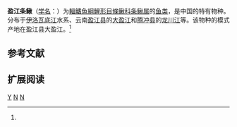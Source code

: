 {{Speciesbox 
| genus = Nemacheilus
| species = yingjiangensis
| status = NE
| status_system = IUCN3.1
| authority = Zhu, 1982<ref name='id6337'>{{cite web| url =http://www.bioinfo.cn/db05/BjdwSpecies.php?action=view&id=6337| title =盈江条鳅| work =中国动物物种编目数据库| publisher =中国科学院微生物研究所| author =中国科学院动物研究所| accessdate =2009-04-11| deadurl =yes| archiveurl =https://web.archive.org/web/20160305023845/http://www.bioinfo.cn/db05/BjdwSpecies.php?action=view&id=6337| archivedate =2016年3月5日| df =}}</ref>
| synonyms = *''Nemachilus yingjiangensis'',Zhu, 1982
*''Schistura yingjiangensis'',Zhu, 1982
}}

'''盈江条鳅'''（[[学名|学名]]：{{lang|la|''Nemacheilus yingjiangensis''}}）为[[輻鰭魚綱|輻鰭魚綱]][[鯉形目|鯉形目]][[條鳅科|條鳅科]][[条鳅属|条鳅属]]的[[鱼类|鱼类]]，是中国的特有物种。分布于[[伊洛瓦底江|伊洛瓦底江]]水系、云南[[盈江县|盈江县]]的[[大盈江|大盈江]]和[[腾冲县|腾冲县]]的[[龙川江|龙川江]]等。该物种的模式产地在盈江县大盈江。<ref name='id6337'/>

== 参考文献 ==
{{reflist}}

== 扩展阅读 ==
{{refbegin}}
{{wikispecies-inline|Nemacheilus yingjiangensis|盈江条鳅}}
{{refend}}
{{Taxonbar|from=Q1040654}}

[[Category:条鳅属|Y]]
[[Category:中國特有魚類|N]]
[[Category:1982年描述的魚類|N]]


{{鯉形目小作品}}